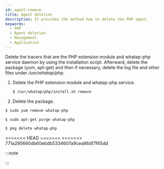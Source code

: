 ```yaml
---
id: agent-remove
title: Agent deletion
description: It provides the method how to delete the PHP agent.
keywords:
  - PHP
  - Agent deletion
  - Management
  - Application
---
```



Delete the tracers that are the PHP extension module and whatap-php service daemon by using the installation script. Afterward, delete the package (yum, apt-get) and then if necessary, delete the log file and other files under _/usr/whatap/php_.

1. Delete the PHP extension module and whatap-php service.

   ```bash
   $ /usr/whatap/php/install.sh remove
   ```

2. Delete the package.

 <Tabs>
 <TabItem value="rdct" label="Red Hat/CentOS" default>

   ```bash
   $ sudo yum remove whatap-php
   ```

 </TabItem>
 <TabItem value="dbub" label="Debian/Ubuntu">

   ```bash
   $ sudo apt-get purge whatap-php
   ```

 </TabItem>
 <TabItem value="frbsd" label="FreeBSD">

   ```bash
   $ pkg delete whatap-php
   ```

 </TabItem>
<<<<<<< HEAD
   </Tabs>
=======
 </Tabs>
>>>>>>> 771a295660db60ebdb5334607a9cea86df7f65dd

:::note


<Phprestartapache />

:::
